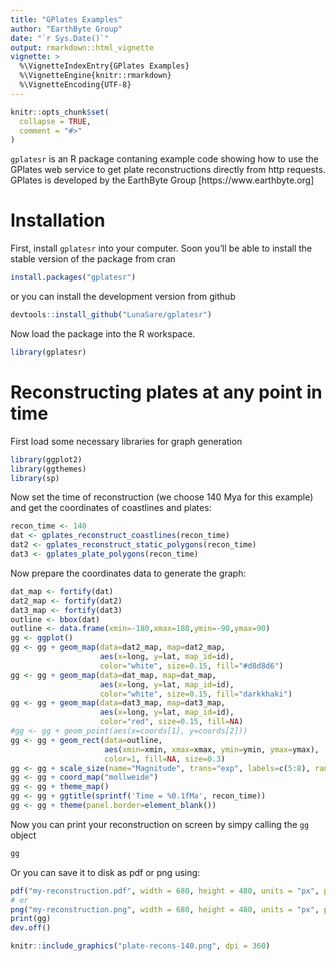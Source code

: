 ```yaml
---
title: "GPlates Examples"
author: "EarthByte Group"
date: "`r Sys.Date()`"
output: rmarkdown::html_vignette
vignette: >
  %\VignetteIndexEntry{GPlates Examples}
  %\VignetteEngine{knitr::rmarkdown}
  %\VignetteEncoding{UTF-8}
---
```


```r
knitr::opts_chunk$set(
  collapse = TRUE,
  comment = "#>"
)
```

`gplatesr` is an R package contaning example code showing how to use the GPlates web service to get plate reconstructions directly from http requests. GPlates is developed by the EarthByte Group [https://www.earthbyte.org]

# Installation
First, install `gplatesr` into your computer. Soon you'll be able to install the stable version of the package from cran
```r
install.packages("gplatesr")
```
or you can install the development version from github
```r
devtools::install_github("LunaSare/gplatesr")
```

Now load the package into the R workspace.
```r
library(gplatesr)
```

# Reconstructing plates at any point in time

First load some necessary libraries for graph generation
```r
library(ggplot2)
library(ggthemes)
library(sp)
```

Now set the time of reconstruction (we choose 140 Mya for this example) and get the coordinates of coastlines and plates:
```r
recon_time <- 140
dat <- gplates_reconstruct_coastlines(recon_time)
dat2 <- gplates_reconstruct_static_polygons(recon_time)
dat3 <- gplates_plate_polygons(recon_time)
```

Now prepare the coordinates data to generate the graph:
```r
dat_map <- fortify(dat)
dat2_map <- fortify(dat2)
dat3_map <- fortify(dat3)
outline <- bbox(dat)
outline <- data.frame(xmin=-180,xmax=180,ymin=-90,ymax=90)
gg <- ggplot()
gg <- gg + geom_map(data=dat2_map, map=dat2_map,
                    aes(x=long, y=lat, map_id=id),
                    color="white", size=0.15, fill="#d8d8d6")
gg <- gg + geom_map(data=dat_map, map=dat_map,
                    aes(x=long, y=lat, map_id=id),
                    color="white", size=0.15, fill="darkkhaki")
gg <- gg + geom_map(data=dat3_map, map=dat3_map,
                    aes(x=long, y=lat, map_id=id),
                    color="red", size=0.15, fill=NA)
#gg <- gg + geom_point(aes(x=coords[1], y=coords[2]))
gg <- gg + geom_rect(data=outline,
                     aes(xmin=xmin, xmax=xmax, ymin=ymin, ymax=ymax),
                     color=1, fill=NA, size=0.3)
gg <- gg + scale_size(name="Magnitude", trans="exp", labels=c(5:8), range=c(1, 20))
gg <- gg + coord_map("mollweide")
gg <- gg + theme_map()
gg <- gg + ggtitle(sprintf('Time = %0.1fMa', recon_time))
gg <- gg + theme(panel.border=element_blank())
```

Now you can print your reconstruction on screen by simpy calling the `gg` object
```r
gg
```

Or you can save it to disk as pdf or png using:
```r
pdf("my-reconstruction.pdf", width = 680, height = 480, units = "px", pointsize = 12)
# or
png("my-reconstruction.png", width = 680, height = 480, units = "px", pointsize = 12)
print(gg)
dev.off()
```
```r
knitr::include_graphics("plate-recons-140.png", dpi = 360)
```
